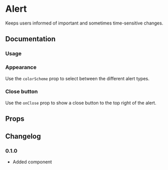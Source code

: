 
# Alert

Keeps users informed of important and sometimes time-sensitive changes.

## Documentation

### Usage

<Demo component={Usage} />

### Appearance

Use the `colorScheme` prop to select between the different alert types.

<Demo component={AppearanceUsage} />

### Close button

Use the `onClose` prop to show a close button to the top right of the alert.

<Demo component={CloseUsage} />

## Props

<ax-props-table component="Alert" />

<ax-props-table component="AlertTitle" />

<ax-props-table component="AlertDescription" />

## Changelog

### 0.1.0

- Added component
